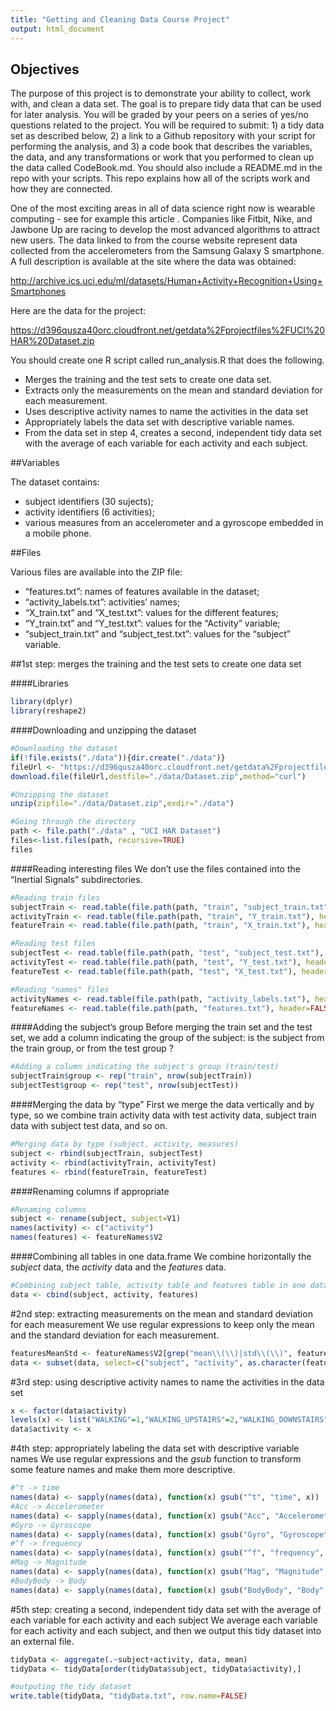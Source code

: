 ```yaml
---
title: "Getting and Cleaning Data Course Project"
output: html_document
---
```


## Objectives

The purpose of this project is to demonstrate your ability to collect, work with, and clean a data set. The goal is to prepare tidy data that can be used for later analysis. You will be graded by your peers on a series of yes/no questions related to the project. You will be required to submit: 1) a tidy data set as described below, 2) a link to a Github repository with your script for performing the analysis, and 3) a code book that describes the variables, the data, and any transformations or work that you performed to clean up the data called CodeBook.md. You should also include a README.md in the repo with your scripts. This repo explains how all of the scripts work and how they are connected.

One of the most exciting areas in all of data science right now is wearable computing - see for example this article . Companies like Fitbit, Nike, and Jawbone Up are racing to develop the most advanced algorithms to attract new users. The data linked to from the course website represent data collected from the accelerometers from the Samsung Galaxy S smartphone. A full description is available at the site where the data was obtained:

<http://archive.ics.uci.edu/ml/datasets/Human+Activity+Recognition+Using+Smartphones>

Here are the data for the project:

<https://d396qusza40orc.cloudfront.net/getdata%2Fprojectfiles%2FUCI%20HAR%20Dataset.zip>

You should create one R script called run_analysis.R that does the following.

- Merges the training and the test sets to create one data set.
- Extracts only the measurements on the mean and standard deviation for each measurement.
- Uses descriptive activity names to name the activities in the data set
- Appropriately labels the data set with descriptive variable names.
- From the data set in step 4, creates a second, independent tidy data set with the average of each variable for each activity and each subject.

##Variables

The dataset contains:

- subject identifiers (30 sujects);
- activity identifiers (6 activities);
- various measures from an accelerometer and a gyroscope embedded in a mobile phone.

##Files

Various files are available into the ZIP file:

- "features.txt": names of features available in the dataset;
- "activity_labels.txt": activities' names;
- "X_train.txt" and "X_test.txt": values for the different features;
- "Y_train.txt" and "Y_test.txt": values for the "Activity" variable;
- "subject_train.txt" and "subject_test.txt": values for the "subject" variable.

##1st step: merges the training and the test sets to create one data set

####Libraries

```r
library(dplyr)
library(reshape2)
```

####Downloading and unzipping the dataset

```r
#Downloading the dataset
if(!file.exists("./data")){dir.create("./data")}
fileUrl <- "https://d396qusza40orc.cloudfront.net/getdata%2Fprojectfiles%2FUCI%20HAR%20Dataset.zip"
download.file(fileUrl,destfile="./data/Dataset.zip",method="curl")

#Unzipping the dataset
unzip(zipfile="./data/Dataset.zip",exdir="./data")

#Going through the directory
path <- file.path("./data" , "UCI HAR Dataset")
files<-list.files(path, recursive=TRUE)
files
```

####Reading interesting files
We don't use the files contained into the "Inertial Signals" subdirectories.

```r
#Reading train files
subjectTrain <- read.table(file.path(path, "train", "subject_train.txt"), header=FALSE)
activityTrain <- read.table(file.path(path, "train", "Y_train.txt"), header=FALSE)
featureTrain <- read.table(file.path(path, "train", "X_train.txt"), header=FALSE)

#Reading test files
subjectTest <- read.table(file.path(path, "test", "subject_test.txt"), header=FALSE)
activityTest <- read.table(file.path(path, "test", "Y_test.txt"), header=FALSE)
featureTest <- read.table(file.path(path, "test", "X_test.txt"), header=FALSE)

#Reading "names" files
activityNames <- read.table(file.path(path, "activity_labels.txt"), header=FALSE)
featureNames <- read.table(file.path(path, "features.txt"), header=FALSE)
```

####Adding the subject's group
Before merging the train set and the test set, we add a column indicating the group of the subject: is the subject from the train group, or from the test group ?

```r
#Adding a column indicating the subject's group (train/test)
subjectTrain$group <- rep("train", nrow(subjectTrain))
subjectTest$group <- rep("test", nrow(subjectTest))
```

####Merging the data by "type"
First we merge the data vertically and by type, so we combine train activity data with test activity data, subject train data with subject test data, and so on. 

```r
#Merging data by type (subject, activity, measures)
subject <- rbind(subjectTrain, subjectTest)
activity <- rbind(activityTrain, activityTest)
features <- rbind(featureTrain, featureTest)
```

####Renaming columns if appropriate

```r
#Renaming columns
subject <- rename(subject, subject=V1)
names(activity) <- c("activity")
names(features) <- featureNames$V2
```

####Combining all tables in one data.frame
We combine horizontally the *subject* data, the *activity* data and the *features* data.

```r
#Combining subject table, activity table and features table in one dataset
data <- cbind(subject, activity, features)
```


#2nd step: extracting measurements on the mean and standard deviation for each measurement
We use regular expressions to keep only the mean and the standard deviation for each measurement.

```r
featuresMeanStd <- featureNames$V2[grep("mean\\(\\)|std\\(\\)", featureNames$V2)]
data <- subset(data, select=c("subject", "activity", as.character(featuresMeanStd)))
```

#3rd step: using descriptive activity names to name the activities in the data set

```r
x <- factor(data$activity)
levels(x) <- list("WALKING"=1,"WALKING_UPSTAIRS"=2,"WALKING_DOWNSTAIRS"=3,"SITTING"=4,"STANDING"=5,"LAYING"=6)
data$activity <- x
```

#4th step: appropriately labeling the data set with descriptive variable names
We use regular expressions and the *gsub* function to transform some feature names and make them more descriptive.

```r
#^t -> time
names(data) <- sapply(names(data), function(x) gsub("^t", "time", x)) 
#Acc -> Accelerometer
names(data) <- sapply(names(data), function(x) gsub("Acc", "Accelerometer", x))
#Gyro -> Gyroscope
names(data) <- sapply(names(data), function(x) gsub("Gyro", "Gyroscope", x))
#^f -> frequency
names(data) <- sapply(names(data), function(x) gsub("^f", "frequency", x))
#Mag -> Magnitude
names(data) <- sapply(names(data), function(x) gsub("Mag", "Magnitude", x))
#BodyBody -> Body
names(data) <- sapply(names(data), function(x) gsub("BodyBody", "Body", x))
```

#5th step: creating a second, independent tidy data set with the average of each variable for each activity and each subject
We average each variable for each activity and each subject, and then we output this tidy dataset into an external file.
```r
tidyData <- aggregate(.~subject+activity, data, mean)
tidyData <- tidyData[order(tidyData$subject, tidyData$activity),]

#outputing the tidy dataset
write.table(tidyData, "tidyData.txt", row.name=FALSE)
```